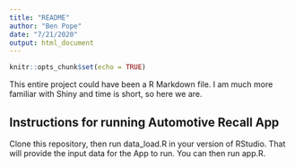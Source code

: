 ```yaml
---
title: "README"
author: "Ben Pope"
date: "7/21/2020"
output: html_document
---
```


```r
knitr::opts_chunk$set(echo = TRUE)
```  

This entire project could have been a R Markdown file. I am much more familiar with Shiny and time is short, so here we are.  

## Instructions for running Automotive Recall App  

Clone this repository, then run data_load.R in your version of RStudio. That will provide the input data for the App to run. You can then run app.R.